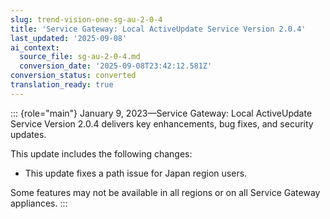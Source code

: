 ```yaml
---
slug: trend-vision-one-sg-au-2-0-4
title: 'Service Gateway: Local ActiveUpdate Service Version 2.0.4'
last_updated: '2025-09-08'
ai_context:
  source_file: sg-au-2-0-4.md
  conversion_date: '2025-09-08T23:42:12.581Z'
conversion_status: converted
translation_ready: true
---
```


::: {role="main"}
January 9, 2023—Service Gateway: Local ActiveUpdate Service Version 2.0.4 delivers key enhancements, bug fixes, and security updates.

This update includes the following changes:

- This update fixes a path issue for Japan region users.

Some features may not be available in all regions or on all Service Gateway appliances.
:::

